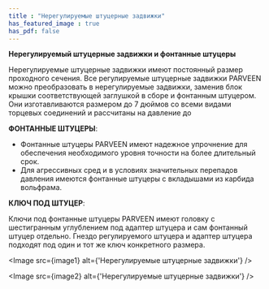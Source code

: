 ```yaml
---
title : "Нерегулируемые штуцерные задвижки"
has_featured_image : true
has_pdf: false
---
```


<strong>Нерегулируемый штуцерные задвижки и фонтанные штуцеры</strong>

Нерегулируемые штуцерные задвижки имеют постоянный размер проходного сечения. Все регулируемые штуцерные задвижки PARVEEN можно преобразовать в нерегулируемые задвижки, заменив блок крышки соответствующей заглушкой в сборе и фонтанным штуцером. Они изготавливаются размером до 7 дюймов со всеми видами торцевых соединений и рассчитаны на давление до

<strong>ФОНТАННЫЕ ШТУЦЕРЫ</strong>:

- Фонтанные штуцеры PARVEEN имеют надежное упрочнение для обеспечения необходимого уровня точности на более длительный срок.
- Для агрессивных сред и в условиях значительных перепадов давления имеются фонтанные штуцеры с вкладышами из карбида вольфрама.

<strong>КЛЮЧ ПОД ШТУЦЕР</strong>:

Ключи под фонтанные штуцеры PARVEEN имеют головку с шестигранным углублением под адаптер штуцера и сам фонтанный штуцер отдельно. Гнездо регулируемого штуцера и адаптер штуцера подходят под один и тот же ключ конкретного размера.

<Image src={image1} alt={'Нерегулируемые штуцерные задвижки'} />

<Image src={image2} alt={'Нерегулируемые штуцерные задвижки'} />